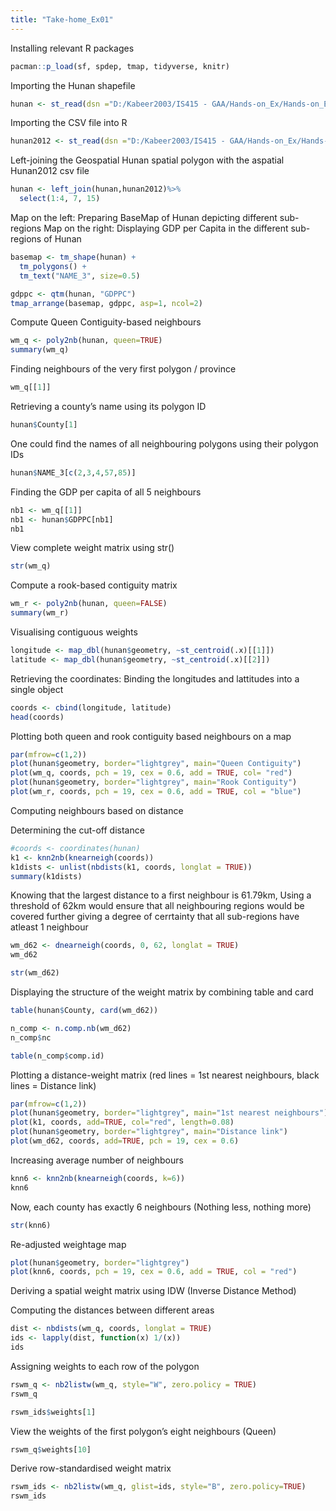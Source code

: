 ```yaml
---
title: "Take-home_Ex01"
---
```


Installing relevant R packages

```r
pacman::p_load(sf, spdep, tmap, tidyverse, knitr)
```

Importing the Hunan shapefile

```r
hunan <- st_read(dsn ="D:/Kabeer2003/IS415 - GAA/Hands-on_Ex/Hands-on_Ex04/data/geospatial", layer = "Hunan")
```

Importing the CSV file into R

```r
hunan2012 <- st_read(dsn ="D:/Kabeer2003/IS415 - GAA/Hands-on_Ex/Hands-on_Ex04/data/aspatial/Hunan_2012.csv")
```
Left-joining the Geospatial Hunan spatial polygon with the aspatial Hunan2012 csv file

```r
hunan <- left_join(hunan,hunan2012)%>%
  select(1:4, 7, 15)
```
Map on the left: Preparing BaseMap of Hunan depicting different sub-regions
Map on the right: Displaying GDP per Capita in the different sub-regions of Hunan

```r
basemap <- tm_shape(hunan) +
  tm_polygons() +
  tm_text("NAME_3", size=0.5)

gdppc <- qtm(hunan, "GDPPC")
tmap_arrange(basemap, gdppc, asp=1, ncol=2)
```

Compute Queen Contiguity-based neighbours

```r
wm_q <- poly2nb(hunan, queen=TRUE)
summary(wm_q)
```

Finding neighbours of the very first polygon / province

```r
wm_q[[1]]
```

Retrieving a county's name using its polygon ID

```r
hunan$County[1]
```

One could find the names of all neighbouring polygons using their polygon IDs

```r
hunan$NAME_3[c(2,3,4,57,85)]
```

Finding the GDP per capita of all 5 neighbours

```r
nb1 <- wm_q[[1]]
nb1 <- hunan$GDPPC[nb1]
nb1
```

View complete weight matrix using str()

```r
str(wm_q)
```

Compute a rook-based contiguity matrix

```r
wm_r <- poly2nb(hunan, queen=FALSE)
summary(wm_r)
```

Visualising contiguous weights

```r
longitude <- map_dbl(hunan$geometry, ~st_centroid(.x)[[1]])
latitude <- map_dbl(hunan$geometry, ~st_centroid(.x)[[2]])
```

Retrieving the coordinates: Binding the longitudes and lattitudes into a single object

```r
coords <- cbind(longitude, latitude)
head(coords)
```

Plotting both queen  and rook contiguity based neighbours on a map

```r
par(mfrow=c(1,2))
plot(hunan$geometry, border="lightgrey", main="Queen Contiguity")
plot(wm_q, coords, pch = 19, cex = 0.6, add = TRUE, col= "red")
plot(hunan$geometry, border="lightgrey", main="Rook Contiguity")
plot(wm_r, coords, pch = 19, cex = 0.6, add = TRUE, col = "blue")
```

Computing neighbours based on distance

Determining the cut-off distance

```r
#coords <- coordinates(hunan)
k1 <- knn2nb(knearneigh(coords))
k1dists <- unlist(nbdists(k1, coords, longlat = TRUE))
summary(k1dists)
```

Knowing that the largest distance to a first neighbour is 61.79km, Using a threshold of 62km would ensure that all neighbouring regions would be covered further giving a degree of cerrtainty that all sub-regions have atleast 1 neighbour

```r
wm_d62 <- dnearneigh(coords, 0, 62, longlat = TRUE)
wm_d62
```

```r
str(wm_d62)
```

Displaying the structure of the weight matrix by combining table and card

```r
table(hunan$County, card(wm_d62))
```

```r
n_comp <- n.comp.nb(wm_d62)
n_comp$nc

table(n_comp$comp.id)
```

Plotting a distance-weight matrix 
(red lines = 1st nearest neighbours, black lines = Distance link)

```r
par(mfrow=c(1,2))
plot(hunan$geometry, border="lightgrey", main="1st nearest neighbours")
plot(k1, coords, add=TRUE, col="red", length=0.08)
plot(hunan$geometry, border="lightgrey", main="Distance link")
plot(wm_d62, coords, add=TRUE, pch = 19, cex = 0.6)
```

Increasing average number of neighbours

```r
knn6 <- knn2nb(knearneigh(coords, k=6))
knn6
```

Now, each county has exactly 6 neighbours (Nothing less, nothing more)

```r
str(knn6)
```

Re-adjusted weightage map

```r
plot(hunan$geometry, border="lightgrey")
plot(knn6, coords, pch = 19, cex = 0.6, add = TRUE, col = "red")
```

Deriving a spatial weight matrix using IDW (Inverse Distance Method)

Computing the distances between different areas

```r
dist <- nbdists(wm_q, coords, longlat = TRUE)
ids <- lapply(dist, function(x) 1/(x))
ids
```
Assigning weights to each row of the polygon

```r
rswm_q <- nb2listw(wm_q, style="W", zero.policy = TRUE)
rswm_q

rswm_ids$weights[1]
```
View the weights of the first polygon's eight neighbours (Queen)

```r
rswm_q$weights[10]
```

Derive row-standardised weight matrix

```r
rswm_ids <- nb2listw(wm_q, glist=ids, style="B", zero.policy=TRUE)
rswm_ids
```





